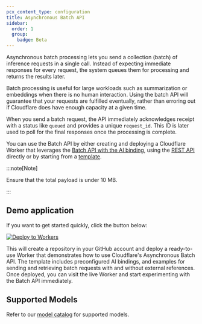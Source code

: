 ```yaml
---
pcx_content_type: configuration
title: Asynchronous Batch API
sidebar:
  order: 1
  group:
    badge: Beta
---
```



Asynchronous batch processing lets you send a collection (batch) of inference requests in a single call. Instead of expecting immediate responses for every request, the system queues them for processing and returns the results later.

Batch processing is useful for large workloads such as summarization or embeddings when there is no human interaction. Using the batch API will guarantee that your requests are fulfilled eventually, rather than erroring out if Cloudflare does have enough capacity at a given time.

When you send a batch request, the API immediately acknowledges receipt with a status like `queued` and provides a unique `request_id`. This ID is later used to poll for the final responses once the processing is complete.

You can use the Batch API by either creating and deploying a Cloudflare Worker that leverages the [Batch API with the AI binding](/workers-ai/features/batch-api/workers-binding/), using the [REST API](/workers-ai/features/batch-api/rest-api/) directly or by starting from a [template](https://github.com/craigsdennis/batch-please-workers-ai).

:::note[Note]

Ensure that the total payload is under 10 MB.

:::

## Demo application

If you want to get started quickly, click the button below:

[![Deploy to Workers](https://deploy.workers.cloudflare.com/button)](https://deploy.workers.cloudflare.com/?url=https://github.com/craigsdennis/batch-please-workers-ai)

This will create a repository in your GitHub account and deploy a ready-to-use Worker that demonstrates how to use Cloudflare's Asynchronous Batch API. The template includes preconfigured AI bindings, and examples for sending and retrieving batch requests with and without external references. Once deployed, you can visit the live Worker and start experimenting with the Batch API immediately.

## Supported Models

Refer to our [model catalog](/workers-ai/models/?capabilities=Batch) for supported models.

